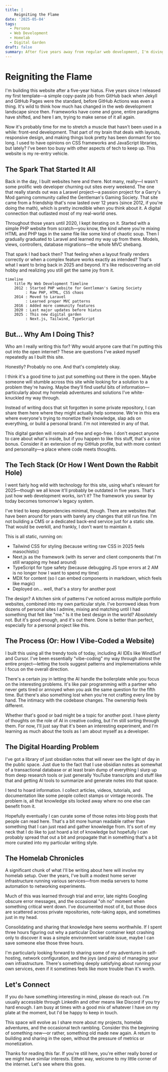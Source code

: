 ```yaml
---
title: |
    Reigniting the Flame
date: '2025-05-04'
tags:
  - Persona
  - Web Development
  - Homelab
  - Digital Garden
draft: false
summary: After five years away from regular web development, I'm diving back in with this new digital garden. Here's why I built it, who it's for (hint—maybe no one), and what you might find here. A rambling journey through my return to the front-end wilderness.
---
```


# Reigniting the Flame

I'm building this website after a five-year hiatus. Five years since I released my first template—a simple copy-paste job from GitHub back when Jekyll and GitHub Pages were the standard, before GitHub Actions was even a thing. It's wild to think how much has changed in the web development landscape since then. Frameworks have come and gone, entire paradigms have shifted, and here I am, trying to make sense of it all again.

Now it's probably time for me to stretch a muscle that hasn't been used in a while: front-end development. That part of my brain that deals with layouts, responsive design, and making things look pretty has been dormant for too long. I used to have opinions on CSS frameworks and JavaScript libraries, but lately? I've been too busy with other aspects of tech to keep up. This website is my re-entry vehicle.

## The Spark That Started It All

Back in the day, I built websites here and there. Not many, really—I wasn't some prolific web developer churning out sites every weekend. The one that really stands out was a Laravel project—a passion project for a Garry's Mod gaming community called the Gentleman's Gaming Society. That site came from a friendship that's now lasted over 12 years (since 2012, if you're doing the math), which is pretty incredible when you think about it. A digital connection that outlasted most of my real-world ones.

Throughout those years until 2020, I kept iterating on it. Started with a simple PHP website from scratch—you know, the kind where you're mixing HTML and PHP tags in the same file like some kind of chaotic soup. Then I gradually graduated to Laravel and learned my way up from there. Models, views, controllers, database migrations—the whole MVC shebang. 

That spark I had back then? That feeling when a layout finally renders correctly or when a complex feature works exactly as intended? That's what I want to bring back in 2025 and beyond. It's like rediscovering an old hobby and realizing you still get the same joy from it.

```mermaid
timeline
    title My Web Development Timeline
    2012 : Started PHP website for Gentleman's Gaming Society
         : Raw PHP, HTML, CSS chaos
    2014 : Moved to Laravel
         : Learned proper MVC patterns
    2016 : Added more community features
    2020 : Last major updates before hiatus
    2025 : This new digital garden
         : Next.js, Tailwind, TypeScript
```

## But... Why Am I Doing This?

Who am I really writing this for? Why would anyone care that I'm putting this out into the open internet? These are questions I've asked myself repeatedly as I built this site. 

Honestly? Probably no one. And that's completely okay.

I think it's a good time to just put something out there in the open. Maybe someone will stumble across this site while looking for a solution to a problem they're having. Maybe they'll find useful bits of information—particularly about my homelab adventures and solutions I've white-knuckled my way through. 

Instead of writing docs that sit forgotten in some private repository, I can share them here where they might actually help someone. We're in this era where everyone's trying to monetize their knowledge, slap ads on everything, or build a personal brand. I'm not interested in any of that. 

This digital garden will remain ad-free and ego-free. I don't expect anyone to care about what's inside, but if you happen to like this stuff, that's a nice bonus. Consider it an extension of my GitHub profile, but with more context and personality—a place where code meets thoughts.

## The Tech Stack (Or How I Went Down the Rabbit Hole)

I went fairly hog wild with technology for this site, using what's relevant for 2025—though we all know it'll probably be outdated in five years. That's just how web development works, isn't it? The framework you swear by today becomes tomorrow's legacy system.

I've tried to keep dependencies minimal, though. There are websites that have been around for years with barely any changes that still run fine. I'm not building a CMS or a dedicated back-end service just for a static site. That would be overkill, and frankly, I don't want to maintain it.

This is all static, running on:
- Tailwind CSS for styling (because writing raw CSS in 2025 feels masochistic)
- Next.js as the framework (with its server and client components that I'm still wrapping my head around)
- TypeScript for type safety (because debugging JS type errors at 2 AM is no longer how I want to spend my time)
- MDX for content (so I can embed components in markdown, which feels like magic)
- Deployed on... well, that's a story for another post

The design? A kitchen sink of patterns I've noticed across multiple portfolio websites, combined into my own particular style. I've borrowed ideas from dozens of personal sites I admire, mixing and matching until I had something that felt like "me." Is it the best design in the world? Absolutely not. But it's good enough, and it's out there. Done is better than perfect, especially for a personal project like this.

## The Process (Or: How I Vibe-Coded a Website)

I built this using all the trendy tools of today, including AI IDEs like WindSurf and Cursor. I've been essentially "vibe-coding" my way through almost the entire project—letting the tools suggest patterns and implementations while I focus on the overall direction. 

There's a certain joy in letting the AI handle the boilerplate while you focus on the interesting problems. It's like pair programming with a partner who never gets tired or annoyed when you ask the same question for the fifth time. But there's also something lost when you're not crafting every line by hand. The intimacy with the codebase changes. The ownership feels different.

Whether that's good or bad might be a topic for another post. I have plenty of thoughts on the role of AI in creative coding, but I'm still sorting through them. For now, I'll just say that it's been an interesting experiment, and I'm learning as much about the tools as I am about myself as a developer.

## The Digital Hoarding Problem

I've got a library of just obsidian notes that will never see the light of day in the public space. Just due to the fact that I use obsidian notes as somewhat of a transactional database or at least brain dump of everything I slurp up from deep research tools or just generally YouTube transcripts and stuff like that and getting AI tools to summarize and generate notes into that space.

I tend to hoard information. I collect articles, videos, tutorials, and documentation like some people collect stamps or vintage records. The problem is, all that knowledge sits locked away where no one else can benefit from it. 

Hopefully eventually I can curate some of those notes into blog posts that people can read here. That's a bit more human readable rather than something that I can just read and gather knowledge from. It's sort of my neck that I do like to just hoard a lot of knowledge but hopefully I can probably spread that out a bit and propagate that in something that's a bit more curated into my particular writing style.

## The Homelab Chronicles

A significant chunk of what I'll be writing about here will involve my homelab setup. Over the years, I've built a modest home server infrastructure running various services—from media servers to home automation to networking experiments.

Much of this was learned through trial and error, late nights Googling obscure error messages, and the occasional "oh no" moment when something critical went down. I've documented most of it, but those docs are scattered across private repositories, note-taking apps, and sometimes just in my head.

Consolidating and sharing that knowledge here seems worthwhile. If I spent three hours figuring out why a particular Docker container kept crashing only to discover it was a simple environment variable issue, maybe I can save someone else those three hours.

I'm particularly looking forward to sharing some of my adventures in self-hosting, network configuration, and the joys (and pains) of managing your own infrastructure. There's something deeply satisfying about running your own services, even if it sometimes feels like more trouble than it's worth.

## Let's Connect

If you do have something interesting in mind, please do reach out. I'm usually accessible through LinkedIn and other means like Discord if you try hard enough. I am busy at times with a good mix of whatever I have on my plate at the moment, but I'd be happy to keep in touch.

This space will evolve as I share more about my projects, homelab adventures, and the occasional tech rambling. Consider this the beginning of something new—or rather, something old made new again. A return to building and sharing in the open, without the pressure of metrics or monetization.

Thanks for reading this far. If you're still here, you're either really bored or we might have similar interests. Either way, welcome to my little corner of the internet. Let's see where this goes.

